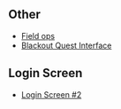 ==Other==
*[[Media:OperationBlackOutPrePlayV2ContentDeClose upsField ops.swf|Field ops]]
*[[Media:DECloseUpsBlackoutQuestInterface.swf|Blackout Quest Interface]]

==Login Screen==
*[[Media:DeOperationBlackout2012Pre-Awareness.swf|Login Screen #2]]
